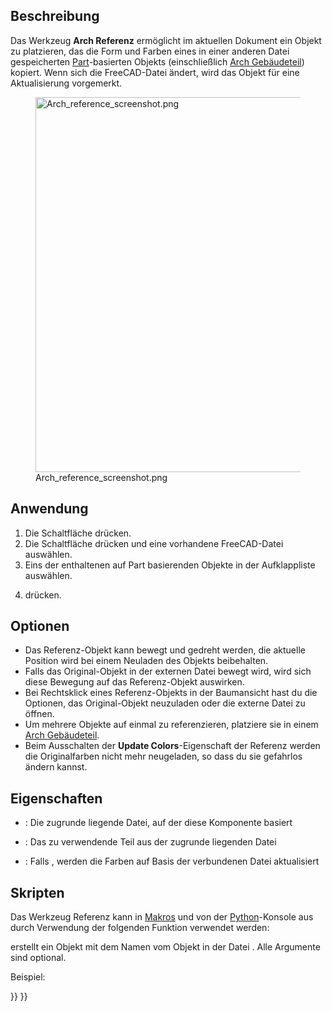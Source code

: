 <languages/>

{{Docnav/de
|[[Arch_Component/de|Komponente]]
|[[BIM_Text/de|Text]]
|[[BIM_Workbench/de|BIM]]
|IconL=Arch_Component.svg
|IconR=BIM_Text.svg
|IconC=Workbench_BIM.svg
}}

{{VeryImportantMessage|DIESER BEFEHL IST BESTANDTEIL DES INTEGRIERTEN ARBEITSBEREICHS [[BIM_Workbench/de|BIM]] IN V1.0<br>
Diese Seite wurde für diese Version aktualisiert.}}

{{GuiCommand/de
|Name=Arch Reference
|Name/de=Arch Referenz
|MenuLocation=3D/BIM → Generic 3D tools → Externe Referenz
|Workbenches=[[BIM_Workbench/de|BIM]]
|Shortcut=
|SeeAlso=
}}

<span id="Description"></span>
==Beschreibung==

Das Werkzeug '''Arch Referenz''' ermöglicht im aktuellen Dokument ein Objekt zu platzieren, das die Form und Farben eines in einer anderen Datei gespeicherten [[Part Workbench/de|Part]]-basierten Objekts (einschließlich [[Arch_BuildingPart/de|Arch Gebäudeteil]]) kopiert. Wenn sich die FreeCAD-Datei ändert, wird das Objekt für eine Aktualisierung vorgemerkt.

[[Image:Arch reference screenshot.png|600px]]

<span id="Usage"></span>
==Anwendung==

# Die Schaltfläche {{Button|[[Image:Arch_Reference.svg|16px]] [[Arch_Reference/de|ExterneReferenz]]}} drücken.
# Die Schaltfläche {{Button|Datei auswählen...}} drücken und eine vorhandene FreeCAD-Datei auswählen.
# Eins der enthaltenen auf Part basierenden Objekte in der Aufklappliste auswählen.
# {{Button|OK}} drücken.

<span id="Options"></span>
==Optionen==

* Das Referenz-Objekt kann bewegt und gedreht werden, die aktuelle Position wird bei einem Neuladen des Objekts beibehalten.
* Falls das Original-Objekt in der externen Datei bewegt wird, wird sich diese Bewegung auf das Referenz-Objekt auswirken.
* Bei Rechtsklick eines Referenz-Objekts in der Baumansicht hast du die Optionen, das Original-Objekt neuzuladen oder die externe Datei zu öffnen.
* Um mehrere Objekte auf einmal zu referenzieren, platziere sie in einem [[Arch_BuildingPart/de|Arch Gebäudeteil]].
* Beim Ausschalten der '''Update Colors'''-Eigenschaft der Referenz werden die Originalfarben nicht mehr neugeladen, so dass du sie gefahrlos ändern kannst.

<span id="Properties"></span>
==Eigenschaften==

* {{PropertyData/de|File}}: Die zugrunde liegende Datei, auf der diese Komponente basiert
* {{PropertyData/de|Part}}: Das zu verwendende Teil aus der zugrunde liegenden Datei
* {{PropertyView/de|Update Colors}}: Falls {{TRUE}}, werden die Farben auf Basis der verbundenen Datei aktualisiert

<span id="Scripting"></span>
==Skripten==

Das Werkzeug Referenz kann in [[Macros/de|Makros]] und von der [[Python/de|Python]]-Konsole aus durch Verwendung der folgenden Funktion verwendet werden:

{{Code|code=
reference = makeReference([filepath], [partname], [name])
}}

erstellt ein Objekt {{incode|reference}} mit dem Namen {{incode|name}} vom Objekt {{incode|partname}} in der Datei {{incode|filepath}}. Alle Argumente sind optional.

Beispiel:

{{Code|code=
import Arch
Arch.makeReference("/path/to/some/file.FSCtd", "myPart")
}}


{{Docnav/de
|[[Arch_Component/de|Komponente]]
|[[BIM_Text/de|Text]]
|[[BIM_Workbench/de|BIM]]
|IconL=Arch_Component.svg
|IconR=BIM_Text.svg
|IconC=Workbench_BIM.svg
}}

{{BIM_Tools_navi{{#translation:}}}}
{{Userdocnavi{{#translation:}}}}